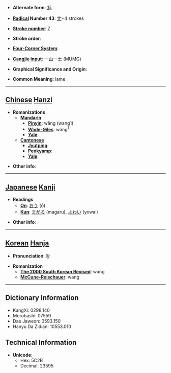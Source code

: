 * '''Alternate form''': [[尪]]

* '''[[Wiktionary:Chinese radical index| Radical]] Number 43''': [[Wiktionary:Chinese radical index 尢|尢]]+4 strokes

* '''[[Wiktionary:Chinese total strokes index|Stroke number]]''': [[Wiktionary:Chinese total strokes index 7|7]]

* '''Stroke order''': 

* '''[[Wiktionary:Chinese four corner index|Four-Corner System]]''': 

* '''[[Wiktionary:Chinese Cangjie index|Cangjie input]]''': 一山一土 (MUMG)

* '''Graphical Significance and Origin''': 

* '''Common Meaning''': lame

----

== [[Chinese]] [[Hanzi]] ==

* '''Romanizations'''
** '''[[Mandarin]]'''
*** '''[[Pinyin]]''': wāng (wang1)
*** '''[[Wade-Giles]]''': wang<sup>1</sup>
*** '''[[Yale]]''': 
** '''[[Cantonese]]'''
*** '''[[Jyutping]]''':
*** '''[[Penkyamp]]''': 
*** '''[[Yale]]''': 

* '''Other info''': 

----

== [[Japanese]] [[Kanji]] ==

* '''Readings'''
** '''[[On]]''': [[おう]] (ō)
** '''[[Kun]]''': [[まがる]] (magaru), [[よわい]] (yowai)

* '''Other info''':  

----

== [[Korean]] [[Hanja]] ==

* '''Pronunciation''': 왕

* '''Romanization'''
** '''[[The 2000 South Korean Revised Romanization|The 2000 South Korean Revised]]''': wang
** '''[[McCune-Reischauer]]''': wang

----

== Dictionary Information ==

* KangXi: 0298.140
* Morobashi: 07559
* Dae Jaweon: 0593.150
* Hanyu Da Zidian: 10553.010

== Technical Information ==

* '''Unicode''':
** Hex: 5C2B
** Decimal: 23595